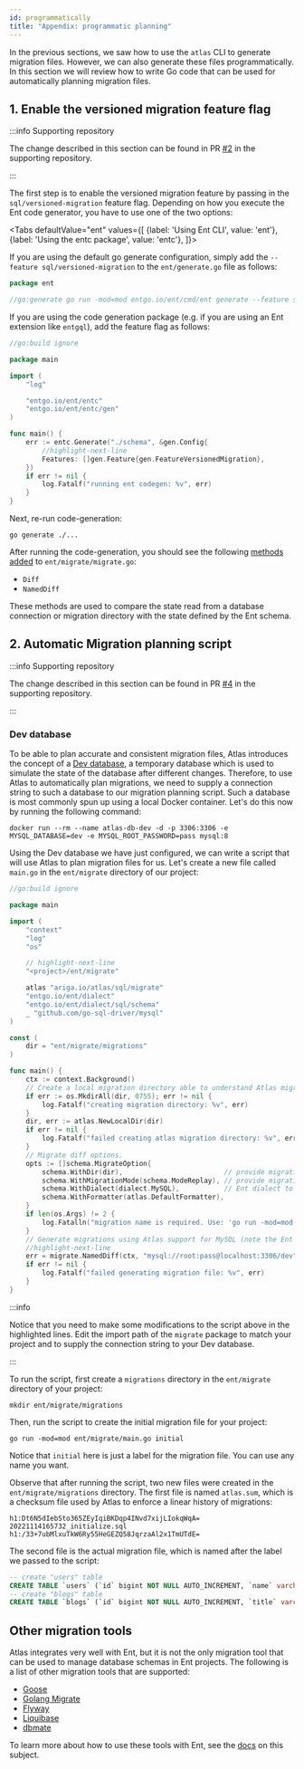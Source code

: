 ```yaml
---
id: programmatically
title: "Appendix: programmatic planning"
---
```



In the previous sections, we saw how to use the `atlas` CLI to generate migration files. However, we can also
generate these files programmatically. In this section we will review how to write Go code that can be used for
automatically planning migration files.

## 1. Enable the versioned migration feature flag

:::info Supporting repository

The change described in this section can be found in PR [#2](https://github.com/rotemtam/ent-versioned-migrations-demo/pull/2/files)
in the supporting repository.

:::

The first step is to enable the versioned migration feature by passing in the `sql/versioned-migration` feature flag.
Depending on how you execute the Ent code generator, you have to use one of the two options:

<Tabs
defaultValue="ent"
values={[
{label: 'Using Ent CLI', value: 'ent'},
{label: 'Using the entc package', value: 'entc'},
]}>
<TabItem value="ent">

If you are using the default go generate configuration, simply add the `--feature sql/versioned-migration` to
the `ent/generate.go` file as follows:

```go
package ent

//go:generate go run -mod=mod entgo.io/ent/cmd/ent generate --feature sql/versioned-migration ./schema
```

</TabItem>
<TabItem value="entc">

If you are using the code generation package (e.g. if you are using an Ent extension like `entgql`),
add the feature flag as follows:

```go
//go:build ignore

package main

import (
	"log"

	"entgo.io/ent/entc"
	"entgo.io/ent/entc/gen"
)

func main() {
	err := entc.Generate("./schema", &gen.Config{
		//highlight-next-line
		Features: []gen.Feature{gen.FeatureVersionedMigration},
	})
	if err != nil {
		log.Fatalf("running ent codegen: %v", err)
	}
}
```

</TabItem>
</Tabs>

Next, re-run code-generation:

```shell
go generate ./...
```

After running the code-generation, you should see the following
[methods added](https://github.com/rotemtam/ent-versioned-migrations-demo/commit/e724fa32330d920fd405b9785fcfece2a46ea56c#diff-370235e5107bbdd35861063f3beff1507723ebdda6e29a39cdde1f1a944594d8)
to `ent/migrate/migrate.go`:
* `Diff`
* `NamedDiff`

These methods are used to compare the state read from a database connection or migration directory with the state defined
by the Ent schema.

## 2. Automatic Migration planning script

:::info Supporting repository

The change described in this section can be found in PR [#4](https://github.com/rotemtam/ent-versioned-migrations-demo/pull/4/files)
in the supporting repository.

:::

### Dev database

To be able to plan accurate and consistent migration files, Atlas introduces the
concept of a [Dev database](https://atlasgo.io/concepts/dev-database), a temporary
database which is used to simulate the state of the database after different changes.
Therefore, to use Atlas to automatically plan migrations, we need to supply a connection
string to such a database to our migration planning script. Such a database is most commonly
spun up using a local Docker container. Let's do this now by running the following command:

```shell
docker run --rm --name atlas-db-dev -d -p 3306:3306 -e MYSQL_DATABASE=dev -e MYSQL_ROOT_PASSWORD=pass mysql:8
```

Using the Dev database we have just configured, we can write a script that will use Atlas to plan
migration files for us. Let's create a new file called `main.go` in the `ent/migrate` directory
of our project:

```go title=ent/migrate/main.go
//go:build ignore

package main

import (
    "context"
    "log"
    "os"

    // highlight-next-line
    "<project>/ent/migrate"

    atlas "ariga.io/atlas/sql/migrate"
    "entgo.io/ent/dialect"
    "entgo.io/ent/dialect/sql/schema"
    _ "github.com/go-sql-driver/mysql"
)

const (
	dir = "ent/migrate/migrations"
)

func main() {
    ctx := context.Background()
    // Create a local migration directory able to understand Atlas migration file format for replay.
    if err := os.MkdirAll(dir, 0755); err != nil {
		log.Fatalf("creating migration directory: %v", err)
	}
    dir, err := atlas.NewLocalDir(dir)
    if err != nil {
        log.Fatalf("failed creating atlas migration directory: %v", err)
    }
    // Migrate diff options.
    opts := []schema.MigrateOption{
        schema.WithDir(dir),                         // provide migration directory
        schema.WithMigrationMode(schema.ModeReplay), // provide migration mode
        schema.WithDialect(dialect.MySQL),           // Ent dialect to use
        schema.WithFormatter(atlas.DefaultFormatter),
    }
    if len(os.Args) != 2 {
        log.Fatalln("migration name is required. Use: 'go run -mod=mod ent/migrate/main.go <name>'")
    }
    // Generate migrations using Atlas support for MySQL (note the Ent dialect option passed above).
    //highlight-next-line
    err = migrate.NamedDiff(ctx, "mysql://root:pass@localhost:3306/dev", os.Args[1], opts...)
    if err != nil {
        log.Fatalf("failed generating migration file: %v", err)
    }
}
```

:::info

Notice that you need to make some modifications to the script above in the highlighted lines.
Edit the import path of the `migrate` package to match your project and to supply the connection
string to your Dev database.

:::

To run the script, first create a `migrations` directory in the `ent/migrate` directory of your
project:

```text
mkdir ent/migrate/migrations
```

Then, run the script to create the initial migration file for your project:

```shell
go run -mod=mod ent/migrate/main.go initial
```
Notice that `initial` here is just a label for the migration file. You can use any name you want.

Observe that after running the script, two new files were created in the `ent/migrate/migrations`
directory. The first file is named `atlas.sum`, which is a checksum file used by Atlas to enforce
a linear history of migrations:

```text title=ent/migrate/migrations/atlas.sum
h1:Dt6N5dIebSto365ZEyIqiBKDqp4INvd7xijLIokqWqA=
20221114165732_initialize.sql h1:/33+7ubMlxuTkW6Ry55HeGEZQ58JqrzaAl2x1TmUTdE=
```

The second file is the actual migration file, which is named after the label we passed to the
script:

```sql title=ent/migrate/migrations/20221114165732_initial.sql
-- create "users" table
CREATE TABLE `users` (`id` bigint NOT NULL AUTO_INCREMENT, `name` varchar(255) NOT NULL, `email` varchar(255) NOT NULL, PRIMARY KEY (`id`), UNIQUE INDEX `email` (`email`)) CHARSET utf8mb4 COLLATE utf8mb4_bin;
-- create "blogs" table
CREATE TABLE `blogs` (`id` bigint NOT NULL AUTO_INCREMENT, `title` varchar(255) NOT NULL, `body` longtext NOT NULL, `created_at` timestamp NOT NULL, `user_blog_posts` bigint NULL, PRIMARY KEY (`id`), CONSTRAINT `blogs_users_blog_posts` FOREIGN KEY (`user_blog_posts`) REFERENCES `users` (`id`) ON DELETE SET NULL) CHARSET utf8mb4 COLLATE utf8mb4_bin;
```

## Other migration tools

Atlas integrates very well with Ent, but it is not the only migration tool that can be used
to manage database schemas in Ent projects. The following is a list of other migration tools
that are supported:

* [Goose](https://github.com/pressly/goose)
* [Golang Migrate](https://github.com/golang-migrate/migrate)
* [Flyway](https://flywaydb.org)
* [Liquibase](https://www.liquibase.org)
* [dbmate](https://github.com/amacneil/dbmate)

To learn more about how to use these tools with Ent, see the [docs](https://entgo.io/docs/versioned-migrations#create-a-migration-files-generator) on this subject.